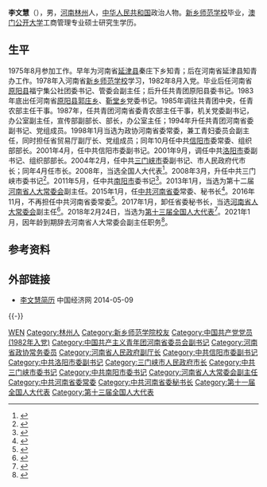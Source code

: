 '''李文慧'''（{{bd|1957年|7月|||L李}}），男，[[河南|河南]][[林州|林州]]人，[[中华人民共和国|中华人民共和国]]政治人物。[[新乡师范学校|新乡师范学校]]毕业，[[澳门公开大学|澳门公开大学]]工商管理专业硕士研究生学历。

== 生平 ==
1975年8月参加工作。早年为河南省[[延津县|延津县]]秦庄下乡知青；后在河南省延津县知青办工作。1978年入河南省[[新乡师范学校|新乡师范学校]]学习，1982年8月入党。毕业后任河南省[[原阳县|原阳县]]福宁集公社团委书记、管委会副主任；后升任共青团原阳县委书记。1983年底出任河南省[[原阳县|原阳县]][[郭庄乡|郭庄乡]]、[[靳堂乡|靳堂乡]]党委书记。1985年调往共青团中央，任青农部主任干事。1987年，任共青团河南省委青农部主任干事，机关党委副书记，办公室副主任，宣传部副部长、部长，办公室主任；1994年升任共青团河南省委副书记、党组成员。1998年1月当选为政协河南省委常委，兼工青妇委员会副主任，同时担任省贸易厅副厅长、党组成员；同年10月任中共[[信阳市|信阳市]]委常委、组织部部长。2001年4月，任中共信阳市委副书记。2001年9月，调任中共[[洛阳市|洛阳市]]委副书记、组织部部长。2004年2月，任中共[[三门峡市|三门峡市]]委副书记、市人民政府代市长；同年4月任市长。2008年，当选全国人大代表<ref>{{cite news|title=全国人大代表信息-李文慧|url= http://210.82.31.1:8084/delegate/viewDelegate.action?dbid=111438|accessdate=2013-04-05|newspaper=全国人大网|archive-url=https://web.archive.org/web/20150722222639/http://www.npc.gov.cn/delegate/viewDelegate.action?dbid=111438|archive-date=2015-07-22|dead-url=yes}}</ref>。2008年3月，升任中共三门峡市委书记<ref>{{cite news |title=刘南昌“空降”河南任三门峡市委书记 前两任相继落马 |url=https://china.huanqiu.com/article/9CaKrnJXfno |accessdate=2022-01-16 |work=环球网 |archive-date=2022-01-16 |archive-url=https://web.archive.org/web/20220116075718/https://china.huanqiu.com/article/9CaKrnJXfno }}</ref>。2011年5月，任中共[[南阳市|南阳市]]委书记<ref>{{cite web|url=http://leaders.people.com.cn/GB/58318/58441/80336/86311/5896449.html|title=李文慧简历|publisher=人民网|date=2007年6月21日|language=zh-hans|deadurl=yes|archiveurl=https://web.archive.org/web/20111028174931/http://leaders.people.com.cn/GB/58318/58441/80336/86311/5896449.html|archivedate=2011年10月28日}}</ref>。2013年1月，当选为第十二届[[河南省人大常委会|河南省人大常委会]]副主任。2015年1月，任[[中共河南省委|中共河南省委]]常委、秘书长<ref>{{cite web|url=http://news.takungpao.com/mainland/zgzq/2015-01/2897998.html|publisher=大公报|accessdate=2015-01-21|title=回归一线 李文慧擢任河南省委常委、秘书长|archive-date=2016-03-04|archive-url=https://web.archive.org/web/20160304084751/http://news.takungpao.com/mainland/zgzq/2015-01/2897998.html|dead-url=no}}</ref>。2016年11月，不再担任中共河南省委常委<ref>{{cite news|title=李亚、许甘露、穆为民新任河南省委常委 尹晋华等3人不再担任|url=http://district.ce.cn/newarea/sddy/201611/04/t20161104_17533554.shtml|accessdate=2016-11-04|newspaper=中国经济网|archive-date=2016-11-05|archive-url=https://web.archive.org/web/20161105160944/http://district.ce.cn/newarea/sddy/201611/04/t20161104_17533554.shtml|dead-url=no}}</ref>。2017年1月，卸任省委秘书长，当选[[河南省人大常委会|河南省人大常委会]]副主任<ref>{{cite news|title=李文慧、赵建才当选河南省人大副主任，舒庆、徐光当选副省长|url=http://www.thepaper.cn/newsDetail_forward_1605016|accessdate=2017-02-05|work=澎湃新闻|archive-date=2019-08-29|archive-url=https://web.archive.org/web/20190829092624/http://www.thepaper.cn/newsDetail_forward_1605016|dead-url=no}}</ref>。2018年2月24日，当选为[[第十三届全国人大代表|第十三届全国人大代表]]<ref>{{Cite web|title=（受权发布）中华人民共和国第十三届全国人民代表大会代表名单-中新网|url=http://www.chinanews.com/gn/2018/02-25/8453959.shtml|accessdate=2021-02-13|work=中新网|archive-date=2018-02-27|archive-url=https://web.archive.org/web/20180227031724/http://www.chinanews.com/gn/2018/02-25/8453959.shtml|dead-url=no}}</ref>。2021年1月，因年龄到期辞去河南省人大常委会副主任职务<ref>{{Cite web|title=李文慧、王保存辞去河南省人大常委会副主任职务(简历)_中国经济网——国家经济门户|url=http://district.ce.cn/newarea/sddy/202101/22/t20210122_36248927.shtml|accessdate=2021-01-22|work=district.ce.cn|archive-date=2021-01-23|archive-url=https://web.archive.org/web/20210123161435/http://district.ce.cn/newarea/sddy/202101/22/t20210122_36248927.shtml|dead-url=no}}</ref>。

== 参考资料 ==
{{reflist}}

== 外部链接 ==
* [http://district.ce.cn/zt/rwk/sf/ha/rd/201303/07/t20130307_770949.shtml 李文慧简历] {{Wayback|url=http://district.ce.cn/zt/rwk/sf/ha/rd/201303/07/t20130307_770949.shtml |date=20190901081230 }} 中国经济网 2014-05-09

{{-}}
{{start box}}
{{s-ppo|cpc}}
{{s-before|[[刘春良|刘春良]]}}
{{s-title|[[中国共产党河南省委员会|中国共产党河南省委员会]]秘书长|2015年1月－2017年1月}}
{{s-after|[[穆为民|穆为民]]}}
{{s-before|[[黄兴维|黄兴维]]}}
{{s-title|[[中国共产党南阳市委员会|中国共产党南阳市委员会]]书记|2011年5月－2013年4月}}
{{s-after|[[穆为民|穆为民]]}}
{{s-before|[[连子恒|连子恒]]}}
{{s-title|[[中国共产党三门峡市委员会|中国共产党三门峡市委员会]]书记|2008年3月－2011年5月}}
{{s-after|[[杨树平|杨树平]]}}
{{s-gov|prc}}
{{s-before|[[连子恒|连子恒]]}}
{{s-title|[[三门峡市人民政府|三门峡市人民政府]]市长|2004年3月－2008年3月}}
{{s-after|[[杨树平|杨树平]]}}
{{end box}}

{{中华人民共和国南阳市历任市领导列表}}
{{Authority control}}

{{DEFAULTSORT:Li李}}
[[Category:李姓|WEN]]
[[Category:林州人|Category:林州人]]
[[Category:新乡师范学院校友|Category:新乡师范学院校友]]
[[Category:中国共产党党员_(1982年入党)|Category:中国共产党党员 (1982年入党)]]
[[Category:中国共产主义青年团河南省委员会副书记|Category:中国共产主义青年团河南省委员会副书记]]
[[Category:河南省政协常务委员|Category:河南省政协常务委员]]
[[Category:河南省人民政府副厅长|Category:河南省人民政府副厅长]]
[[Category:中共信阳市委副书记|Category:中共信阳市委副书记]]
[[Category:中共洛阳市委副书记|Category:中共洛阳市委副书记]]
[[Category:三门峡市人民政府市长|Category:三门峡市人民政府市长]]
[[Category:中共三门峡市委书记|Category:中共三门峡市委书记]]
[[Category:中共南阳市委书记|Category:中共南阳市委书记]]
[[Category:河南省人大常委会副主任|Category:河南省人大常委会副主任]]
[[Category:中共河南省委常委|Category:中共河南省委常委]]
[[Category:中共河南省委秘书长|Category:中共河南省委秘书长]]
[[Category:第十一届全国人大代表|Category:第十一届全国人大代表]]
[[Category:第十三届全国人大代表|Category:第十三届全国人大代表]]